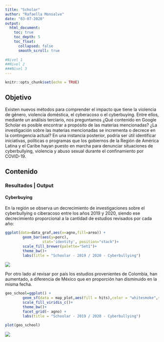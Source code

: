 ```yaml
---
title: "Scholar"
author: "Rafaella Monsalve"
date: "03-07-2020"
output: 
  html_document:
    toc: true
    toc_depth: 5
    toc_float:
      collapsed: false
      smooth_scroll: true
      
#Nivel 1
##Nivel 2
###Nivel 3
---
```


```r
knitr::opts_chunk$set(echo = TRUE)
```

## Objetivo

Existen nuevos métodos para comprender el impacto que tiene la violencia de género, violencia doméstica, el cyberacoso o el cyberbuying. Entre ellos, mediante un análisis terciario, nos preguntamos  ¿Qué contenido en Google Scholar es posible encontrar a propósito de las materias mencionadas? ¿La investigación sobre las materias mencionadas se incrementa o decrece en la contingencia actual? 
En una instancia posterior, podría ser útil identificar iniciativas, políticas o programas que los gobiernos de la Región de América Latina y el Caribe hayan puesto en marcha para denunciar situaciones de cyberbullying, violencia y abuso sexual durante el confinamiento por COVID-19. 


## Contenido {.tabset}

### Resultados | Output

#### Cyberbuying

En la región se observa un decrecimiento de investigaciones sobre el cyberbullying o ciberacoso entre los años 2019 y 2020, siendo ese decrecimiento proporcional a la cantidad de estudios revisados por cada año:


```r
ggplot(data=data_graf,aes(x=agno,fill=area)) + 
        geom_bar(aes(y=porc),
                 stat='identity', position="stack")+
        scale_fill_brewer(palette="Set1")+
        theme_bw()+
        labs(title = "Schoolar - 2019 / 2020 - Cyberbullying")
```


![](images/cyberbarra.png)


Por otro lado al revisar por país los estudios provenientes de Colombia, han aumentado, a diferencia de México que en proporción han disminuido en la misma fecha.  

```r
geo_school=ggplot() +
        geom_sf(data = map_plot,aes(fill = hits),color = "whitesmoke",size=0) +
        scale_fill_viridis_c()+
        theme_bw()+
        facet_grid(~ agno) +
        labs(title = "Schoolar - 2019 / 2020 - Cyberbullying")

plot(geo_school)
```


![](images/cybercontinente.png)



